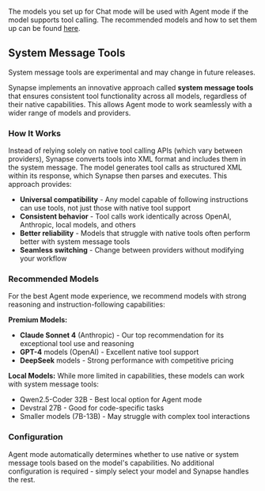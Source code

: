 The models you set up for Chat mode will be used with Agent mode if the model supports tool calling. The recommended models and how to set them up can be found [here](/features/chat/model-setup).

## System Message Tools

<Info>
  System message tools are experimental and may change in future releases.
</Info>

Synapse implements an innovative approach called **system message tools** that ensures consistent tool functionality across all models, regardless of their native capabilities. This allows Agent mode to work seamlessly with a wider range of models and providers.

### How It Works

Instead of relying solely on native tool calling APIs (which vary between providers), Synapse converts tools into XML format and includes them in the system message. The model generates tool calls as structured XML within its response, which Synapse then parses and executes. This approach provides:

- **Universal compatibility** - Any model capable of following instructions can use tools, not just those with native tool support
- **Consistent behavior** - Tool calls work identically across OpenAI, Anthropic, local models, and others
- **Better reliability** - Models that struggle with native tools often perform better with system message tools
- **Seamless switching** - Change between providers without modifying your workflow

### Recommended Models

For the best Agent mode experience, we recommend models with strong reasoning and instruction-following capabilities:

**Premium Models:**
- **Claude Sonnet 4** (Anthropic) - Our top recommendation for its exceptional tool use and reasoning
- **GPT-4** models (OpenAI) - Excellent native tool support
- **DeepSeek** models - Strong performance with competitive pricing

**Local Models:**
While more limited in capabilities, these models can work with system message tools:
- Qwen2.5-Coder 32B - Best local option for Agent mode
- Devstral 27B - Good for code-specific tasks
- Smaller models (7B-13B) - May struggle with complex tool interactions

### Configuration

Agent mode automatically determines whether to use native or system message tools based on the model's capabilities. No additional configuration is required - simply select your model and Synapse handles the rest.
